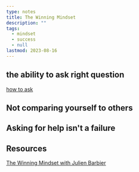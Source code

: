 ```yaml
---
type: notes
title: The Winning Mindset
description: ""
tags:
  - mindset
  - success
  - null
lastmod: 2023-08-16
---
```


## the ability to ask right question

[how to ask]("./boilerplate-for-asking.mdx")

## Not comparing yourself to others

## Asking for help isn't a failure

## Resources

[The Winning Mindset with Julien Barbier](https://www.youtube.com/live/_YQABKcojII?feature=share)
